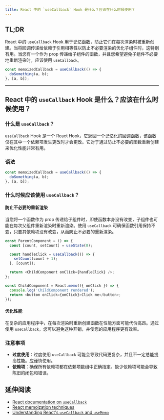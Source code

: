 ```yaml
---
title: React 中的 `useCallback` Hook 是什么？应该在什么时候使用？
---
```


## TL;DR

React 中的 `useCallback` Hook 用于记忆函数，防止它们在每次渲染时被重新创建。当将回调传递给依赖于引用相等性以防止不必要渲染的优化子组件时，这特别有用。当您有一个作为 prop 传递给子组件的函数，并且您希望避免子组件不必要地重新渲染时，应该使用 `useCallback`。

```javascript
const memoizedCallback = useCallback(() => {
  doSomething(a, b);
}, [a, b]);
```

***

## React 中的 `useCallback` Hook 是什么？应该在什么时候使用？

### 什么是 `useCallback`？

`useCallback` Hook 是一个 React Hook，它返回一个记忆化的回调函数，该函数仅在其中一个依赖项发生更改时才会更改。它对于通过防止不必要的函数重新创建来优化性能非常有用。

### 语法

```javascript
const memoizedCallback = useCallback(() => {
  doSomething(a, b);
}, [a, b]);
```

### 什么时候应该使用 `useCallback`？

#### 防止不必要的重新渲染

当您将一个函数作为 prop 传递给子组件时，即使函数本身没有改变，子组件也可能在每次父组件重新渲染时重新渲染。使用 `useCallback` 可确保函数引用保持不变，只要其依赖项没有改变，从而防止不必要的重新渲染。

```javascript
const ParentComponent = () => {
  const [count, setCount] = useState(0);

  const handleClick = useCallback(() => {
    setCount(count + 1);
  }, [count]);

  return <ChildComponent onClick={handleClick} />;
};

const ChildComponent = React.memo(({ onClick }) => {
  console.log('ChildComponent rendered');
  return <button onClick={onClick}>Click me</button>;
});
```

#### 优化性能

在复杂的应用程序中，在每次渲染时重新创建函数在性能方面可能代价高昂。通过使用 `useCallback`，您可以避免这种开销，并使您的应用程序更有效率。

### 注意事项

* **过度使用**：过度使用 `useCallback` 可能会导致代码更复杂，并且不一定总能提高性能。应谨慎使用。
* **依赖项**：确保所有依赖项都在依赖项数组中正确指定。缺少依赖项可能会导致陈旧的闭包和错误。

## 延伸阅读

* [React documentation on `useCallback`](https://react.dev/reference/react/useCallback)
* [React memoization techniques](https://react.dev/reference/react/memo#skipping-re-rendering-when-props-are-unchanged)
* [Understanding React's `useCallback` and `useMemo`](https://kentcdodds.com/blog/usememo-and-usecallback)
